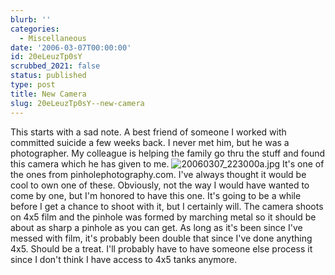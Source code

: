 ```yaml
---
blurb: ''
categories:
  - Miscellaneous
date: '2006-03-07T00:00:00'
id: 20eLeuzTp0sY
scrubbed_2021: false
status: published
type: post
title: New Camera
slug: 20eLeuzTp0sY--new-camera
---
```


This starts with a sad note. A best friend of someone I worked with
committed suicide a few weeks back. I never met him, but he was a
photographer. My colleague is helping the family go thru the stuff
and found this camera which he has given to me.
![20060307\_223000a.jpg](http://www.alanwsmith.com/blog/wp-content/uploads/2006/03/20060307_223000a.jpg "20060307_223000a.jpg")
It's one of the ones from pinholephotography.com. I've always
thought it would be cool to own one of these. Obviously, not the
way I would have wanted to come by one, but I'm honored to have
this one. It's going to be a while before I get a chance to shoot
with it, but I certainly will. The camera shoots on 4x5 film and
the pinhole was formed by marching metal so it should be about as
sharp a pinhole as you can get. As long as it's been since I've
messed with film, it's probably been double that since I've done
anything 4x5. Should be a treat. I'll probably have to have someone
else process it since I don't think I have access to 4x5 tanks
anymore.
